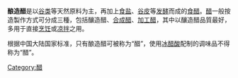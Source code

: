 '''酿造醋'''是以[[谷类|谷类]]等天然原料为主，再加上[[食盐|食盐]]、[[谷皮|谷皮]]等[[发酵|发酵]]而成的[[食醋|食醋]]。[[醋|醋]]一般按造製作方式可分成三種，包括釀造醋、[[合成醋|合成醋]]、[[加工醋|加工醋]]，其中以釀造醋品質最好，多用于直接[[烹饪|烹饪]]或[[凉拌|凉拌]]之用。

根据中国大陆国家标准，只有酿造醋可被称为“醋”，使用[[冰醋酸|冰醋酸]]配制的调味品不得称为“醋”。
{{Ingredients-stub}}
[[Category:醋|Category:醋]]